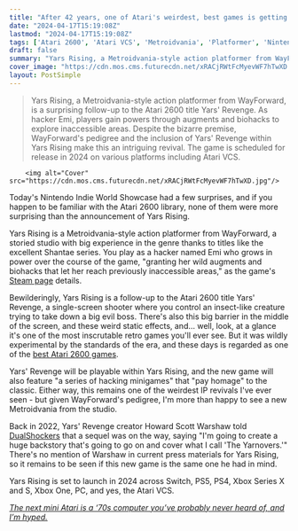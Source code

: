 ```yaml
---
title: "After 42 years, one of Atari's weirdest, best games is getting a cyberpunk, anime, Metroidvania sequel"
date: "2024-04-17T15:19:08Z"
lastmod: "2024-04-17T15:19:08Z"
tags: ['Atari 2600', 'Atari VCS', 'Metroidvania', 'Platformer', 'Nintendo Switch', 'Playstation', 'Xbox', 'WayForward', 'Steam']
draft: false
summary: "Yars Rising, a Metroidvania-style action platformer from WayForward, is a surprising follow-up to the Atari 2600 title Yars' Revenge. As hacker Emi, players gain powers through augments and biohacks to explore inaccessible areas. Despite the bizarre premise, WayForward's pedigree and the inclusion of Yars' Revenge within Yars Rising make this an intriguing revival. The game is scheduled for release in 2024 on various platforms including Atari VCS."
cover_image: "https://cdn.mos.cms.futurecdn.net/xRACjRWtFcMyevWF7hTwXD.jpg" 
layout: PostSimple
---
```

> Yars Rising, a Metroidvania-style action platformer from WayForward, is a surprising follow-up to the Atari 2600 title Yars' Revenge. As hacker Emi, players gain powers through augments and biohacks to explore inaccessible areas. Despite the bizarre premise, WayForward's pedigree and the inclusion of Yars' Revenge within Yars Rising make this an intriguing revival. The game is scheduled for release in 2024 on various platforms including Atari VCS.


        <img alt="Cover" src="https://cdn.mos.cms.futurecdn.net/xRACjRWtFcMyevWF7hTwXD.jpg"/>
        
Today's Nintendo Indie World Showcase had a few surprises, and if you happen to be familiar with the Atari 2600 library, none of them were more surprising than the announcement of Yars Rising.

Yars Rising is a Metroidvania-style action platformer from WayForward, a storied studio with big experience in the genre thanks to titles like the excellent Shantae series. You play as a hacker named Emi who grows in power over the course of the game, "granting her wild augments and biohacks that let her reach previously inaccessible areas," as the game's [Steam page](https://store.steampowered.com/app/2534370/Yars_Rising/) details.

Bewilderingly, Yars Rising is a follow-up to the Atari 2600 title Yars' Revenge, a single-screen shooter where you control an insect-like creature trying to take down a big evil boss. There's also this big barrier in the middle of the screen, and these weird static effects, and… well, look, at a glance it's one of the most inscrutable retro games you'll ever see. But it was wildly experimental by the standards of the era, and these days is regarded as one of the [best Atari 2600 games](https://www.gamesradar.com/best-atari-2600-games-all-time/). 

Yars' Revenge will be playable within Yars Rising, and the new game will also feature "a series of hacking minigames" that "pay homage" to the classic. Either way, this remains one of the weirdest IP revivals I've ever seen - but given WayForward's pedigree, I'm more than happy to see a new Metroidvania from the studio.

Back in 2022, Yars' Revenge creator Howard Scott Warshaw told [DualShockers](https://www.dualshockers.com/atari-2600-game-yars-revenge-sequel/) that a sequel was on the way, saying "I'm going to create a huge backstory that's going to go on and cover what I call 'The Yarnovers.'" There's no mention of Warshaw in current press materials for Yars Rising, so it remains to be seen if this new game is the same one he had in mind.

Yars Rising is set to launch in 2024 across Switch, PS5, PS4, Xbox Series X and S, Xbox One, PC, and yes, the Atari VCS.

[<em>The next mini Atari is a ‘70s computer you’ve probably never heard of, and I’m hyped.</em>](https://www.gamesradar.com/the-next-mini-atari-is-a-70s-computer-youve-probably-never-heard-of-and-im-hyped/)
        